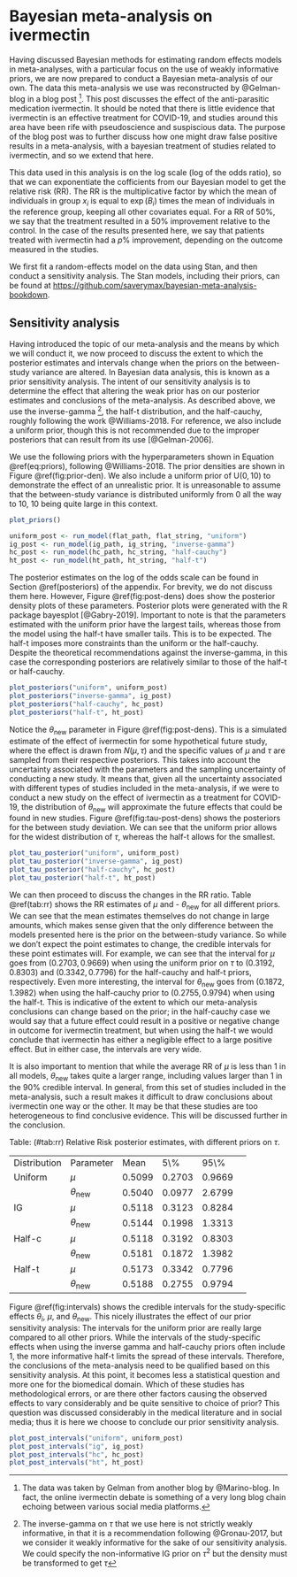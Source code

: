 # Bayesian meta-analysis on ivermectin

Having discussed Bayesian methods for estimating random effects models in meta-analyses, with a particular focus on the use of weakly informative priors, we are now prepared to conduct a Bayesian meta-analysis of our own. The data this meta-analysis we use was reconstructed by @Gelman-blog in a blog post ^[The data was taken by Gelman from another blog by @Marino-blog. In fact, the online ivermectin debate is something of a very long blog chain echoing between various social media platforms.]. This post discusses the effect of the anti-parasitic medication ivermectin. It should be noted that there is little evidence that ivermectin is an effective treatment for COVID-19, and studies around this area have been rife with pseudoscience and suspiscious data. The purpose of the blog post was to further discuss how one might draw false positive results in a meta-analysis, with a bayesian treatment of studies related to ivermectin, and so we extend that here.

This data used in this analysis is on the log scale (log of the odds ratio), so that we can exponentiate the cofficients from our Bayesian model to get the relative risk (RR). The RR is the multiplicative factor by which the mean of individuals in group $x_i$ is equal to $\exp(B_i)$ times the mean of individuals in the reference group, keeping all other covariates
equal. For a RR of 50\%, we say that the treatment resulted in a 50\% improvement relative to the control. In the case of the results presented here, we say that patients treated with ivermectin had a $p$\% improvement, depending on the outcome measured in the studies.

We first fit a random-effects model on the data using Stan, and then conduct a sensitivity analysis. The Stan models, including their priors, can be found at <https://github.com/saverymax/bayesian-meta-analysis-bookdown>.


## Sensitivity analysis

Having introduced the topic of our meta-analysis and the means by which we will conduct it, we now proceed to discuss the extent to which the posterior estimates and intervals change when the priors on the between-study variance are altered. In Bayesian data analysis, this is known as a prior sensitivity analysis. The intent of our sensitivity analysis is to determine the effect that altering the weak prior has on our posterior estimates and conclusions of the meta-analysis. As described above, we use the inverse-gamma ^[The inverse-gamma on $\tau$ that we use here is not strictly weakly informative, in that it is a recommendation following @Gronau-2017, but we consider it weakly informative for the sake of our sensitivity analysis. We could specify the non-informative IG prior on $\tau^2$ but the density must be transformed to get $\tau$], the half-t distribution, and the half-cauchy, roughly following the work @Williams-2018. For reference, we also include a uniform prior, though this is not recommended due to the improper posteriors that can result from its use [@Gelman-2006].

We use the following priors with the hyperparameters shown in Equation \@ref(eq:priors), following @Williams-2018. The prior densities are shown in Figure \@ref(fig:prior-den). We also include a uniform prior of U$(0,10)$ to demonstrate the effect of an unrealistic prior. It is unreasonable to assume that the between-study variance is distributed uniformly from 0 all the way to 10, 10 being quite large in this context.

\begin{equation}
\begin{gathered}
\tau \sim \text{U}(0, 10) \\
\tau \sim \text{Inverse-gamma}(1,0.15)\\
\tau \sim \text{Half-t}(0, 0.5) \\
\tau \sim \text{Half-cauchy}(0, 0.5)
\end{gathered}
(\#eq:priors)
\end{equation}

```r
plot_priors()
```

```r
uniform_post <- run_model(flat_path, flat_string, "uniform")
ig_post <- run_model(ig_path, ig_string, "inverse-gamma")
hc_post <- run_model(hc_path, hc_string, "half-cauchy")
ht_post <- run_model(ht_path, ht_string, "half-t")
```


The posterior estimates on the log of the odds scale can be found in Section \@ref(posteriors) of the appendix. For brevity, we do not discuss them here. However, Figure \@ref(fig:post-dens) does show the posterior density plots of these parameters. Posterior plots were generated with the R package bayesplot [@Gabry-2019]. Important to note is that the parameters estimated with the uniform prior have the largest tails, whereas those from the model using the half-t have smaller tails. This is to be expected. The half-t imposes more constraints than the uniform or the half-cauchy. Despite the theoretical recommendations against the inverse-gamma, in this case the corresponding posteriors are relatively similar to those of the half-t or half-cauchy.

```r
plot_posteriors("uniform", uniform_post)
plot_posteriors("inverse-gamma", ig_post)
plot_posteriors("half-cauchy", hc_post)
plot_posteriors("half-t", ht_post)
```

Notice the $\theta_{\text{new}}$ parameter in Figure \@ref(fig:post-dens). This is a simulated estimate of the effect of ivermectin for some hypothetical future study, where the effect is drawn from $N(\mu,\tau)$ and the specific values of $\mu$ and $\tau$ are sampled from their respective posteriors. This takes into account the uncertainty associated with the parameters and the sampling uncertainty of conducting a new study. It means that, given all the uncertainty associated with different types of studies included in the meta-analysis, if we were to conduct a new study on the effect of ivermectin as a treatment for COVID-19, the distribution of $\theta_{\text{new}}$ will approximate the future effects that could be found in new studies. Figure \@ref(fig:tau-post-dens) shows the posteriors for the between study deviation. We can see that the uniform prior allows for the widest distribution of $\tau$, whereas the half-t allows for the smallest.

```r
plot_tau_posterior("uniform", uniform_post)
plot_tau_posterior("inverse-gamma", ig_post)
plot_tau_posterior("half-cauchy", hc_post)
plot_tau_posterior("half-t", ht_post)
```

We can then proceed to discuss the changes in the RR ratio. Table \@ref(tab:rr) shows the RR estimates of $\mu$ and - $\theta_{\text{new}}$ for all different priors. We can see that the mean estimates themselves do not change in large amounts, which makes sense given that the only difference between the models presented here is the prior on the between-study variance. So while we don't expect the point estimates to change, the credible intervals for these point estimates will. For example, we can see that the interval for $\mu$ goes from $(0.2703,  0.9669)$ when using the uniform prior on $\tau$ to $(0.3192, 0.8303)$ and $(0.3342, 0.7796)$ for the half-cauchy and half-t priors, respectively. Even more interesting, the interval for $\theta_{\text{new}}$ goes from $(0.1872, 1.3982)$ when using the half-cauchy prior to $(0.2755, 0.9794)$ when using the half-t. This is indicative of the extent to which our meta-analysis conclusions can change based on the prior; in the half-cauchy case we would say that a future effect could result in a positive or negative change in outcome for ivermectin treatment, but when using the half-t we would conclude that ivermectin has either a negligible effect to a large positive effect. But in either case, the intervals are very wide.

It is also important to mention that while the average RR of $\mu$ is less than 1 in all models, $\theta_{\text{new}}$ takes quite a larger range, including values larger than 1 in the 90\% credible interval. In general, from this set of studies included in the meta-analysis, such a result makes it difficult to draw conclusions about ivermectin one way or the other. It may be that these studies are too heterogeneous to find conclusive evidence. This will be discussed further in the conclusion.

<caption>Table: (\#tab:rr) Relative Risk posterior estimates, with different priors on $\tau$.</caption> 

<table>
    <tr>
        <td>Distribution</td>
        <td>Parameter</td>
        <td>Mean</td>
        <td>5\\%</td>
        <td>95\\%</td>
        <td></td>
    </tr>
    <tr>
        <td>Uniform</td>
        <td>$\mu$</td>
        <td>0.5099</td>
        <td>0.2703</td>
        <td>0.9669</td>
        <td></td>
    </tr>
    <tr>
        <td></td>
        <td>$\theta_{\text{new}}$</td>
        <td>0.5040</td>
        <td>0.0977</td>
        <td>2.6799</td>
        <td></td>
    </tr>
    <tr>
        <td>IG</td>
        <td>$\mu$</td>
        <td>0.5118</td>
        <td>0.3123</td>
        <td>0.8284</td>
        <td></td>
    </tr>
    <tr>
        <td></td>
        <td>$\theta_{\text{new}}$</td>
        <td>0.5144</td>
        <td>0.1998</td>
        <td>1.3313</td>
        <td></td>
    </tr>
    <tr>
        <td>Half-c</td>
        <td>$\mu$</td>
        <td>0.5118</td>
        <td>0.3192</td>
        <td>0.8303</td>
        <td></td>
    </tr>
    <tr>
        <td></td>
        <td>$\theta_{\text{new}}$</td>
        <td>0.5181</td>
        <td>0.1872</td>
        <td>1.3982</td>
        <td></td>
    </tr>
    <tr>
        <td>Half-t</td>
        <td>$\mu$</td>
        <td>0.5173</td>
        <td>0.3342</td>
        <td>0.7796</td>
        <td></td>
    </tr>
    <tr>
        <td></td>
        <td>$\theta_{\text{new}}$</td>
        <td>0.5188</td>
        <td>0.2755</td>
        <td>0.9794</td>
        <td></td>
    </tr>
</table>

Figure \@ref(fig:intervals) shows the credible intervals for the study-specific effects $\theta_i$, $\mu$, and $\theta_{\text{new}}$. This nicely illustrates the effect of our prior sensitivity analysis: The intervals for the uniform prior are really large compared to all other priors. While the intervals of the study-specific effects when using the inverse gamma and half-cauchy priors often include 1, the more informative half-t limits the spread of these intervals. Therefore, the conclusions of the meta-analysis need to be qualified based on this sensitivity analysis. At this point, it becomes less a statistical question and more one for the biomedical domain. Which of these studies has methodological errors, or are there other factors causing the observed effects to vary considerably and be quite sensitive to choice of prior? This question was discussed considerably in the medical literature and in social media; thus it is here we choose to conclude our prior sensitivity analysis.

```r
plot_post_intervals("uniform", uniform_post)
plot_post_intervals("ig", ig_post)
plot_post_intervals("hc", hc_post)
plot_post_intervals("ht", ht_post)
```
